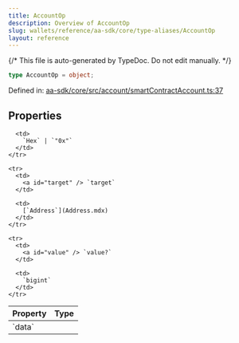 ```yaml
---
title: AccountOp
description: Overview of AccountOp
slug: wallets/reference/aa-sdk/core/type-aliases/AccountOp
layout: reference
---
```


{/* This file is auto-generated by TypeDoc. Do not edit manually. */}

```ts
type AccountOp = object;
```

Defined in: [aa-sdk/core/src/account/smartContractAccount.ts:37](https://github.com/alchemyplatform/aa-sdk/blob/c1a84188d03473acac2fdb49fb7cd7fdba73169b/aa-sdk/core/src/account/smartContractAccount.ts#L37)

## Properties

<table>
  <thead>
    <tr>
      <th align="left">Property</th>
      <th align="left">Type</th>
    </tr>
  </thead>

  <tbody>
    <tr>
      <td>
        <a id="data" /> `data`
      </td>

      <td>
        `Hex` | `"0x"`
      </td>
    </tr>

    <tr>
      <td>
        <a id="target" /> `target`
      </td>

      <td>
        [`Address`](Address.mdx)
      </td>
    </tr>

    <tr>
      <td>
        <a id="value" /> `value?`
      </td>

      <td>
        `bigint`
      </td>
    </tr>

  </tbody>
</table>
